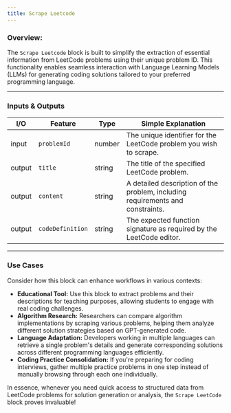 ```yaml
---
title: Scrape Leetcode
---
```


### **Overview:**

The `Scrape Leetcode` block is built to simplify the extraction of essential information from LeetCode problems using their unique problem ID. This functionality enables seamless interaction with Language Learning Models (LLMs) for generating coding solutions tailored to your preferred programming language.

---

### Inputs & Outputs

| I/O    | Feature          | Type   | Simple Explanation                                                             |
| ------ | ---------------- | ------ | ------------------------------------------------------------------------------ |
| input  | `problemId`      | number | The unique identifier for the LeetCode problem you wish to scrape.             |
| output | `title`          | string | The title of the specified LeetCode problem.                                   |
| output | `content`        | string | A detailed description of the problem, including requirements and constraints. |
| output | `codeDefinition` | string | The expected function signature as required by the LeetCode editor.            |

---

### Use Cases

Consider how this block can enhance workflows in various contexts:

- **Educational Tool:** Use this block to extract problems and their descriptions for teaching purposes, allowing students to engage with real coding challenges.
- **Algorithm Research:** Researchers can compare algorithm implementations by scraping various problems, helping them analyze different solution strategies based on GPT-generated code.
- **Language Adaptation:** Developers working in multiple languages can retrieve a single problem's details and generate corresponding solutions across different programming languages efficiently.
- **Coding Practice Consolidation:** If you're preparing for coding interviews, gather multiple practice problems in one step instead of manually browsing through each one individually.

In essence, whenever you need quick access to structured data from LeetCode problems for solution generation or analysis, the `Scrape LeetCode` block proves invaluable!

